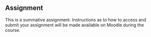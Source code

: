 ## Assignment

This is a summative assignment. Instructions as to how to access and submit your assignment will be made available on Moodle during the course.
